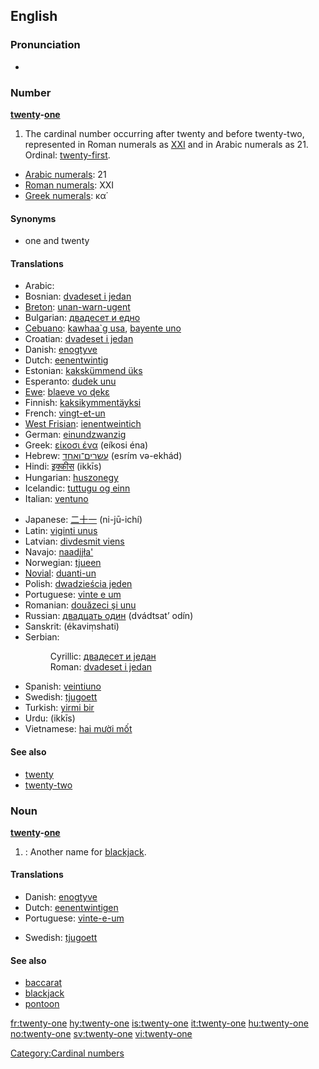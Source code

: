 ==English==

===Pronunciation===
* {{audio|en-us-twenty-one.ogg|Audio (US)}}

===Number===
'''[[twenty]]-[[one]]'''

# The cardinal number occurring after twenty and before twenty-two, represented in Roman numerals as [[XXI]] and in Arabic numerals as 21.  Ordinal: [[twenty-first]].
* [[w:Arabic numerals|Arabic numerals]]: 21
* [[w:Roman numerals|Roman numerals]]: XXI
* [[w:Greek numerals|Greek numerals]]: κα΄

====Synonyms====
* one and twenty

====Translations====
{{top}}
* Arabic: {{Arab|[[واحد وعشرين]]}} {{unicode|(wāħid wi-ʕišrīn)}}
* Bosnian: [[dvadeset i jedan]]
* [[Breton]]: [[unan-warn-ugent]]
* Bulgarian: [[двадесет и едно]]
* [[Cebuano]]: [[kawhaa`g usa]], [[bayente uno]]
* Croatian: [[dvadeset i jedan]]
* Danish: [[enogtyve]]
* Dutch: [[eenentwintig]] {{f}}
* Estonian: [[kakskümmend üks]]
* Esperanto: [[dudek unu]]
* [[Ewe]]: [[blaeve vo ɖekɛ]]
* Finnish: [[kaksikymmentäyksi]]
* French: [[vingt-et-un]] {{m}}
* [[West Frisian]]: [[ienentweintich]]
* German: [[einundzwanzig]] {{f}}
* Greek: [[είκοσι ένα]] (eíkosi éna)
* Hebrew: [[עשרים־ואחד]] (esrím və-ekhád)
* Hindi: [[इक्कीस]] (ikkīs)
* Hungarian: [[huszonegy]]
* Icelandic: [[tuttugu og einn]]
* Italian: [[ventuno]]
{{mid}}
* Japanese: [[二十一]] (ni-jū-ichí)
* Latin: [[viginti unus]]
* Latvian: [[divdesmit viens]]
* Navajo: [[naadįįła']]
* Norwegian: [[tjueen]]
* [[Novial]]: [[duanti-un]]
* Polish: [[dwadzieścia jeden]]
* Portuguese: [[vinte e um]]
* Romanian: [[douăzeci şi unu]]
* Russian: [[двадцать один]] (dvádtsat’ odín)
* Sanskrit: (ékaviṃshati)
* Serbian:
*: Cyrillic: [[двадесет и један]]
*: Roman: [[dvadeset i jedan]]
* Spanish: [[veintiuno]] {{m}}
* Swedish: [[tjugoett]]
* Turkish: [[yirmi bir]]
* Urdu: {{ur-Arab|[[اکیس]]}} (ikkīs)
* Vietnamese: [[hai mười mốt]]
{{bottom}}

====See also====
* [[twenty]]
* [[twenty-two]]

===Noun===
'''[[twenty]]-[[one]]'''

# {{context|Card games}}: Another name for [[blackjack]].

====Translations====
{{top}}
* Danish: [[enogtyve]]
* Dutch: [[eenentwintigen]] {{n}}
* Portuguese: [[vinte-e-um]] {{m}}
{{mid}}
* Swedish: [[tjugoett]] {{n}}
{{bottom}}

====See also====
* [[baccarat]]
* [[blackjack]]
* [[pontoon]]

[[Category:Cardinal numbers]]

[[fr:twenty-one]]
[[hy:twenty-one]]
[[is:twenty-one]]
[[it:twenty-one]]
[[hu:twenty-one]]
[[no:twenty-one]]
[[sv:twenty-one]]
[[vi:twenty-one]]